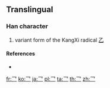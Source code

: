 {{character info/new}}
==Translingual==

===Han character===
{{Han char|rn=5|rad=乙|as=00|sn=1|var=2|four=|canj=MH,XXMH}}

# variant form of the KangXi radical [[Index:Chinese radical/乙|乙]]

====References====
* {{Han ref|kx=0083.171|dj=0167.111|hdz=10048.041|uh=4E5B|ud=20059}}

[[fr:乛]]
[[ko:乛]]
[[ja:乛]]
[[pl:乛]]
[[ta:乛]]
[[th:乛]]
[[zh:乛]]